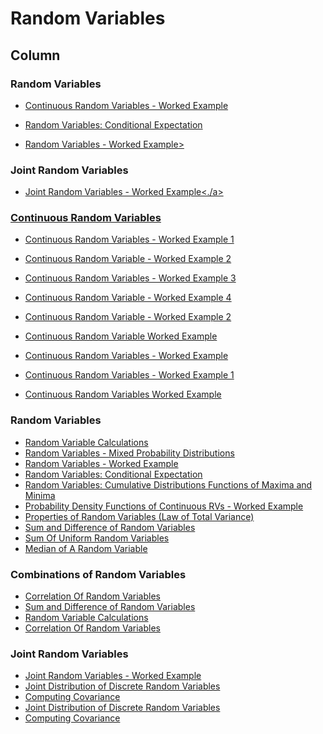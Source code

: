 Random Variables {data-navmenu="Probability Distributions"}
===========================================================

Column {.tabset}
-----------------------------------


### Random Variables

* <a href = "https://youtu.be/HRINuaUvGiY/"> Continuous Random Variables - Worked Example </a>
* <a href = "https://youtu.be/lxQEM8J8VrU/"> Random Variables: Conditional Expectation </a>

* <a href = "https://youtu.be/FdUo59EtA9Q/">Random Variables - Worked Example></a>

### Joint Random Variables 

* <a href = "https://youtu.be/jGzLUVFUgQ4/">Joint Random Variables - Worked Example<./a>


### Continuous Random Variables


* <a href = "https://youtu.be/LfJbK0jYh3M/"> Continuous Random Variables - Worked Example 1 </a>

* <a href = "https://youtu.be/QR4xS_WsCPA/"> Continuous Random Variable - Worked Example 2 </a>

* <a href = "https://youtu.be/N3oXRf2_Vmo/"> Continuous Random Variables - Worked Example 3</a>

* <a href = "https://youtu.be/rodfSPYXdh8/">Continuous Random Variable -  Worked Example 4 </a>



* <a href="https://youtu.be/QR4xS_WsCPA/">	Continuous Random Variable - Worked Example 2	</a>	
* <a href="https://youtu.be/rodfSPYXdh8/">	Continuous Random Variable Worked Example	</a>	
* <a href="https://youtu.be/HRINuaUvGiY/">	Continuous Random Variables -  Worked Example	</a>	
* <a href="https://youtu.be/LfJbK0jYh3M/">	Continuous Random Variables -  Worked Example 1	</a>	
* <a href="https://youtu.be/N3oXRf2_Vmo/">	Continuous Random Variables Worked Example	</a>	



### Random Variables


* <a href="https://youtu.be/BT67xUT8KGI/">	Random Variable Calculations	</a>	
* <a href="https://youtu.be/rJGWcfBD-EI/">	Random Variables - Mixed Probability Distributions	</a>	
* <a href="https://youtu.be/FdUo59EtA9Q/">	Random Variables - Worked Example	</a>	
* <a href="https://youtu.be/lxQEM8J8VrU/">	Random Variables: Conditional Expectation	</a>	
* <a href="https://youtu.be/aceFFyJCT4k/">	Random Variables: Cumulative Distributions Functions of Maxima and Minima	</a>	
* <a href="https://youtu.be/NGIUtX8OojA/">	Probability Density Functions of Continuous RVs - Worked Example	</a>	
* <a href="https://youtu.be/I-2iuiWwg8g/">	Properties of Random Variables (Law of Total Variance)	</a>	
* <a href="https://youtu.be/Rgi--7ScoUk/">	Sum and Difference of Random Variables	</a>	
* <a href="https://youtu.be/OBIUmaHGgfA/">	Sum Of Uniform Random Variables	</a>	
* <a href="https://youtu.be/nWEQlEqjLeQ/">	Median of A Random Variable	</a>	



### Combinations of Random Variables

* <a href = "https://youtu.be/UVukG1mRN_8/">Correlation Of Random Variables </a>
* <a href = "https://youtu.be/Rgi--7ScoUk/">Sum and Difference of Random Variables</a>
* <a href = "https://youtu.be/BT67xUT8KGI/">Random Variable Calculations</a>
* <a href = "https://youtu.be/UVukG1mRN_8/">Correlation Of Random Variables</a>


### Joint Random Variables

* <a href="https://www.youtube.com/embed/1yhu2Bmx7xw" >Joint Random Variables - Worked Example	</a>	
* <a href="https://www.youtube.com/embed/Xvq3RTCvd2g" >Joint Distribution of Discrete Random Variables</a>
* <a href="https://www.youtube.com/embed/8dLpooHUP4A" >Computing Covariance</a>
* <a href="https://www.youtube.com/embed/dgk5fJ3VjKI" >Joint Distribution of Discrete Random Variables</a>
* <a href="https://www.youtube.com/embed/ngIcXIrxEmU" >Computing Covariance </a>

